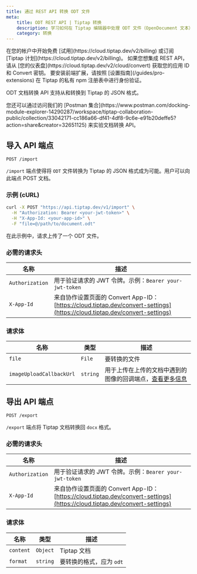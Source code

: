 ```yaml
---
title: 通过 REST API 转换 ODT 文件
meta:
    title: ODT REST API | Tiptap 转换
    description: 学习如何在 Tiptap 编辑器中处理 ODT 文件（OpenDocument 文本），包括编辑器内的导入/导出和 REST API 的使用。
    category: 转换
---
```



<Requirements>
    <RequirementItem label="1. 激活试用或订阅">
        在您的帐户中开始免费 [试用](https://cloud.tiptap.dev/v2/billing) 或订阅 [Tiptap 计划](https://cloud.tiptap.dev/v2/billing)。
    </RequirementItem>
    <RequirementItem label="2. 配置 Convert 应用">
        如果您想集成 REST API，请从 [您的仪表盘](https://cloud.tiptap.dev/v2/cloud/convert) 获取您的应用 ID 和 Convert 密钥。
    </RequirementItem>
    <RequirementItem label="3. 从私有注册表安装">
        要安装前端扩展，请按照 [设置指南](/guides/pro-extensions) 在 Tiptap 的私有 npm 注册表中进行身份验证。
    </RequirementItem>
</Requirements>

ODT 文档转换 API 支持从和转换到 Tiptap 的 JSON 格式。

<Callout title="查看 Postman 集合" variant="hint">
    您还可以通过访问我们的 [Postman
    集合](https://www.postman.com/docking-module-explorer-14290287/workspace/tiptap-collaboration-public/collection/33042171-cc186a66-df41-4df8-9c6e-e91b20deffe5?action=share&creator=32651125) 来实验文档转换 API。
</Callout>

## 导入 API 端点
`POST /import`

`/import` 端点使得将 `ODT` 文件转换为 Tiptap 的 JSON 格式成为可能。用户可以向此端点 POST 文档。

### 示例 (cURL)
 ```bash
 curl -X POST "https://api.tiptap.dev/v1/import" \
   -H "Authorization: Bearer <your-jwt-token>" \
   -H "X-App-Id: <your-app-id>" \
   -F "file=@/path/to/document.odt"
 ```
在此示例中，请求上传了一个 ODT 文件。

### 必需的请求头

| 名称              | 描述                                                                                                                                     |
|------------------|--------------------------------------------------------------------------------------------------------------------------------------------|
| `Authorization`  | 用于验证请求的 JWT 令牌。示例：`Bearer your-jwt-token`                                                                                     |
| `X-App-Id`       | 来自协作设置页面的 Convert App-ID：[https://cloud.tiptap.dev/convert-settings](https://cloud.tiptap.dev/convert-settings) |

### 请求体

| 名称                     | 类型     | 描述                                                                                                                   |
|-------------------------|----------|------------------------------------------------------------------------------------------------------------------------|
| `file`                  | `File`   | 要转换的文件                                                                                                           |
| `imageUploadCallbackUrl`| `string` | 用于上传在上传的文档中遇到的图像的回调端点，[查看更多信息](#image-uploading)                   |

## 导出 API 端点
`POST /export`

`/export` 端点将 Tiptap 文档转换回 `docx` 格式。

### 必需的请求头

| 名称              | 描述                                                                                                                                     |
|------------------|--------------------------------------------------------------------------------------------------------------------------------------------|
| `Authorization`  | 用于验证请求的 JWT 令牌。示例：`Bearer your-jwt-token`                                                                                     |
| `X-App-Id`       | 来自协作设置页面的 Convert App-ID：[https://cloud.tiptap.dev/convert-settings](https://cloud.tiptap.dev/convert-settings) |

### 请求体

| 名称        | 类型     | 描述                                   |
|-------------|----------|----------------------------------------|
| `content`   | `Object` | Tiptap 文档                            |
| `format`    | `string` | 要转换的格式，应为 `odt`               |